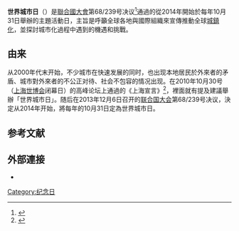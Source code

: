 '''世界城市日'''（{{Lang-en|'''World Cities Day'''}}）是[[聯合國大會|聯合國大會]]第68/239号决议<ref>{{cite news |title=2020年主题：提升社区和城市品质 |url=https://www.un.org/zh/observances/cities-day |publisher=聯合國 |accessdate=2020-10-31 |archive-date=2022-05-17 |archive-url=https://web.archive.org/web/20220517164637/https://www.un.org/zh/observances/cities-day }}</ref>通過的從2014年開始於每年10月31日舉辦的主題活動日，主旨是呼籲全球各地與國際組織來宣傳推動全球[[城镇化|城鎮化]]，並探討城市化過程中遇到的機遇和挑戰。

== 由来 ==
从2000年代末开始，不少城市在快速发展的同时，也出现本地居民於外來者的矛盾、城市對外來者的不公正对待、社会不包容的情况出现。在2010年10月30号（[[中國2010年上海世界博覽會|上海世博会]]闭幕日）的高峰论坛上通過的《上海宣言》<ref>{{Cite web|title=城市时代的共同愿景——解读世博会《上海宣言》|url=http://www.gov.cn/jrzg/2010-10/31/content_1734653.htm|accessdate=|author=新華社|date=|format=|publisher=|language=|archive-date=2020-11-07|archive-url=https://web.archive.org/web/20201107024838/http://www.gov.cn/jrzg/2010-10/31/content_1734653.htm}}</ref>，裡面就有提及建議舉辦「世界城市日」。随后在2013年12月6日召开的[[联合国大会|联合国大会]]第68/239号决议，決定从2014年开始，將每年的10月31日定為世界城市日。

==参考文献==
{{reflist}}

== 外部連接 ==
* {{Official website|http://www.un.org/zh/events/citiesday/}}

[[Category:纪念日|Category:纪念日]]